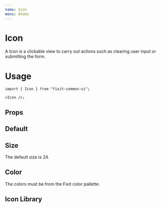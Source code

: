 ```yaml
---
name: Icon
menu: Atoms
---
```



# Icon

A Icon is a clickable view to carry out actions such as clearing user input or submitting the form.

# Usage

```tsx
import { Icon } from "fixit-common-ui";

<Icon />;
```

## Props

<Props of={Icon}></Props>

## Default

<Playground>
  <Icon name="emoticon-kiss" />
</Playground>

## Size

The default size is 24.

<Playground>
  <Icon name="format-size" size={10} />
  <Icon name="format-size" size={20} />
  <Icon name="format-size" size={30} />
  <Icon name="format-size" size={40} />
  <Icon name="format-size" size={50} />
  <Icon name="format-size" size={60} />
  <Icon name="format-size" size={70} />
</Playground>

## Color

The colors must be from the Fixit color pallette.

<Playground>
  <Icon name="palette-swatch" color="primary" />
  <Icon name="palette-swatch" color="accent" />
  <Icon name="palette-swatch" color="grey" />
  <Icon name="palette-swatch" color="light" />
  <Icon name="palette-swatch" color="dark" />
  <Icon name="palette-swatch" color="red" />
  <Icon name="palette-swatch" color="orange" />
  <Icon name="palette-swatch" color="yellow" />
  <Icon name="palette-swatch" color="blue" />
  <Icon name="palette-swatch" color="green" />
  <Icon name="palette-swatch" color="notification" />
  <Icon name="palette-swatch" color="error" />
  <Icon name="palette-swatch" color="success" />
</Playground>

## Icon Library

<Playground>
  <Icon library="Entypo" name="github" />
</Playground>
